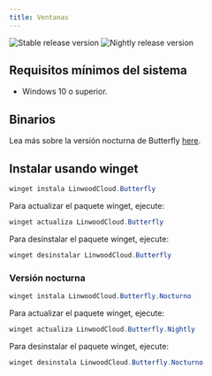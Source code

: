```yaml
---
title: Ventanas
---
```


![Stable release version](https://img.shields.io/badge/dynamic/yaml?color=c4840d&label=Stable&query=%24.version&url=https%3A%2F%2Fraw.githubusercontent.com%2FLinwoodDev%2Fbutterfly%2Fstable%2Fapp%2Fpubspec.yaml&style=for-the-badge)
![Nightly release version](https://img.shields.io/badge/dynamic/yaml?color=f7d28c&label=Nightly&query=%24.version&url=https%3A%2F%2Fraw.githubusercontent.com%2FLinwoodDev%2Fbutterfly%2Fnightly%2Fapp%2Fpubspec.yaml&style=for-the-badge)


## Requisitos mínimos del sistema

- Windows 10 o superior.

## Binarios

<Tabs>
<TabItem label="Stable">
  <CardGrid>
    <DownloadButton after="/downloads/post-windows" href="https://github.com/LinwoodDev/butterfly/releases/download/stable/linwood-butterfly-windows-setup-x86_64.exe" title="Setup"/>
    <DownloadButton after="/downloads/post-windows" href="https://github.com/LinwoodDev/butterfly/releases/download/stable/linwood-butterfly-windows-x86_64.zip" title="Portable"/>
  </CardGrid>
</TabItem>
<TabItem label="Nightly">
  <CardGrid>
    <DownloadButton after="/downloads/post-windows" href="https://github.com/LinwoodDev/butterfly/releases/download/nightly/linwood-butterfly-windows-setup-x86_64.exe" title="Setup"/>
    <DownloadButton after="/downloads/post-windows" href="https://github.com/LinwoodDev/butterfly/releases/download/nightly/linwood-butterfly-windows-x86_64.zip" title="Portable"/>
  </CardGrid>
</TabItem>
</Tabs>

Lea más sobre la versión nocturna de Butterfly [here](/community/nightly).

## Instalar usando winget

```powershell
winget instala LinwoodCloud.Butterfly
```

Para actualizar el paquete winget, ejecute:

```powershell
winget actualiza LinwoodCloud.Butterfly
```

Para desinstalar el paquete winget, ejecute:

```powershell
winget desinstalar LinwoodCloud.Butterfly
```

### Versión nocturna

```powershell
winget instala LinwoodCloud.Butterfly.Nocturno
```

Para actualizar el paquete winget, ejecute:

```powershell
winget actualiza LinwoodCloud.Butterfly.Nightly
```

Para desinstalar el paquete winget, ejecute:

```powershell
winget desinstala LinwoodCloud.Butterfly.Nocturno
```
